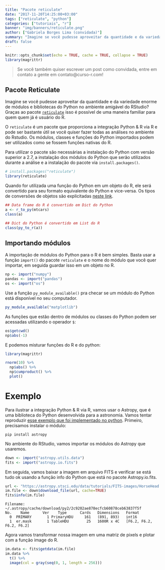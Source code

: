 ```yaml
---
title: "Pacote reticulate"
date: "2017-11-20T14:25:00+03:00"
tags: ["reticulate", "python"]
categories: ["tutoriais", "r"]
banner: "img/banners/reticulate.png"
author: ["Gabriela Borges Lima (convidada)"]
summary: "Imagine se você pudesse aproveitar da quantidade e da variedade enorme de módulos e bibliotecas do Python no ambiente amigável do RStudio? Graças ao pacote..."
draft: false
---
```


```r
knitr::opts_chunk$set(echo = TRUE, cache = TRUE, collapse = TRUE)
library(magrittr)
```

> Se você também quiser escrever um post como convidada, entre em contato a gente em contato@curso-r.com!

## Pacote Reticulate

Imagine se você pudesse aproveitar da quantidade e da variedade enorme de módulos e bibliotecas do Python no ambiente amigável do RStudio? Graças ao pacote [`reticulate`](https://rstudio.github.io/reticulate/) isso é possível de uma maneira familiar para quem quem já é usuário do R.

O `reticulate` é um pacote que proporciona a integração Python & R via R e pode ser bastante útil se você quiser fazer todas as análises no ambiente do Rstudio. Os módulos, classes e funções do Python importados podem ser utilizados como se fossem funções nativas do R. 

Para utilizar o pacote são necessárias a instalação do Python com versão superior a 2.7, a instalação dos módulos do Python que serão utilizados durante a análise e a instalação do pacote via `install.packages()`.


```r
# install.packages("reticulate")
library(reticulate)
```

Quando for utilizada uma função do Python em um objeto do R, ele será convertido para seu formato equivalente do Python e vice-versa. Os tipos de conversões de objetos são explicitadas [neste link](https://rstudio.github.io/reticulate/articles/introduction.html).


```r
## Data frame do R é convertido em Dict do Python
a <- r_to_py(mtcars)
class(a)

## Dict do Python é convertido em List do R
class(py_to_r(a))
```

## Importando módulos

A importação de módulos do Python para o R é bem simples. Basta usar a função `import()` do pacote `reticulate` e o nome do módulo que você quer importar, em seguida guardar isso em um objeto no R.

```r
np <- import("numpy")
pandas <- import("pandas")
os <- import("os")
```

Use a função `py_module_available()` pra checar se um módulo do Python está disponível no seu computador.

```r
py_module_available("matplotlib")
```

As funções que estão dentro de módulos ou classes do Python podem ser acessadas utilizando o operador `$`:

```r
os$getcwd()
np$abs(-1)
```

E podemos misturar funções do R e do python:

```r
library(magrittr)

rnorm(10) %>% 
  np$abs() %>% 
  np$cumproduct() %>% 
  plot()
```

# Exemplo

Para ilustrar a integração Python & R via R, vamos usar o Astropy, que é uma biblioteca do Python desenvolvida para a astronomia. Vamos tentar reproduzir [esse exemplo que foi implementado no python](http://docs.astropy.org/en/stable/generated/examples/io/plot_fits-image.html#sphx-glr-generated-examples-io-plot-fits-image-py). Primeiro, precisamos instalar o módulo:

```
pip install astropy
```

No ambiente do RStudio, vamos importar os módulos do Astropy que usaremos.

```r
down <- import("astropy.utils.data")
fits <- import("astropy.io.fits")
```

Em seguida, vamos baixar a imagem em arquivo FITS e verificar se está tudo ok usando a função info do Python que está no pacote Astropy.io.fits.

```r
url <- "https://astropy.stsci.edu/data/tutorials/FITS-images/HorseHead.fits"
im.file <- down$download_file(url, cache=TRUE)
fits$info(im.file)
```

```
Filename: ~/.astropy/cache/download/py2/2c9202ae878ecfcb60878ceb63837f5f
No.    Name      Ver    Type      Cards   Dimensions   Format
  0  PRIMARY       1 PrimaryHDU     161   (891, 893)   int16   
  1  er.mask       1 TableHDU        25   1600R x 4C   [F6.2, F6.2, F6.2, F6.2]
```

Agora vamos transformar nossa imagem em uma matriz de pixels e plotar com a função image do R.

```r
im.data <- fits$getdata(im.file)
im.data %>% 
  t() %>% 
  image(col = gray(seq(0, 1, length = 256)))
```






